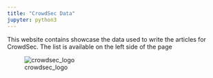 ```yaml
---
title: "CrowdSec Data"
jupyter: python3
---
```


This website contains showcase the data used to write the articles for CrowdSec. The list is available on the left side of the page

![crowdsec_logo](assets/crowdsec_logo.png)
